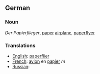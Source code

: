 ==German==

===Noun===
''Der Papierflieger'', [[paper]] [[airplane]], [[paperflyer]]

===Translations===

*[[English]]: [[paperflier]]
*[[French]]: [[avion]] en [[papier]] ''m''
*[[Russian]]: [[]]
